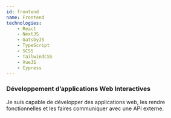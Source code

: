 ```yaml
---
id: frontend
name: Frontend
technologies:
    - React
    - NextJS
    - GatsbyJS
    - TypeScript
    - SCSS
    - TailwindCSS
    - VueJS
    - Cypress
---
```


### Développement d&rsquo;applications Web Interactives

Je suis capable de développer des applications web, les rendre fonctionnelles et
 les faires communiquer avec une API externe. 